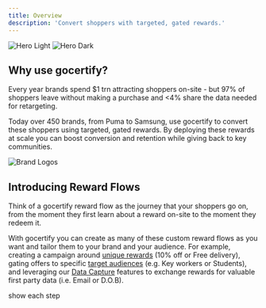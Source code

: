 ```yaml
---
title: Overview
description: 'Convert shoppers with targeted, gated rewards.'
---
```


<img
  className="block dark:hidden"
  src="/images/rewardFlow.png"
  alt="Hero Light"
/>
<img
  className="hidden dark:block"
  src="/images/rewardFlow.png"
  alt="Hero Dark"
/>
## Why use gocertify?
Every year brands spend $1 trn attracting shoppers on-site - but 97\% of shoppers leave without making a purchase and \<4\% share the data needed for retargeting.

Today over 450 brands, from Puma to Samsung, use gocertify to convert these shoppers using targeted, gated rewards. By deploying
these rewards at scale you can boost conversion and retention while giving back to key communities. 

<Frame>
<img src="/images/brandLogos.png" alt="Brand Logos" />
</Frame>

## Introducing Reward Flows
Think of a gocertify reward flow as the journey that your shoppers go on, from the moment they first learn about a reward on-site to the moment they redeem it.  

With gocertify you can create as many of these custom reward flows as you want and tailor them to your brand and your audience. For example, creating a campaign around [unique rewards](/documentationSections/1_buildRewardFlows/chooseReward) (10% off or Free delivery), gating offers to specific [target
audiences](/documentationSections/1_buildRewardFlows/closedUserGroups) (e.g. Key workers or Students), and leveraging our [Data Capture](/documentationSections/2_captureData/overview) features to exchange rewards for valuable first party data (i.e. Email or D.O.B).

show each step